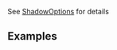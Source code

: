 
<OptionDescriptor type="boolean | ShadowOptions" defaultVal="true" />

See [ShadowOptions](/docs/api/ShadowOptions) for details


## Examples
<View3D src="/model/meshopt/alarm.glb" envmap="/texture/artist_workshop_1k.hdr" showExampleCode />
<View3D src="/model/meshopt/alarm.glb" shadow={{
  opacity: 1,
  hardness: 12,
  pitch: 50,
  yaw: -30
}} envmap="/texture/artist_workshop_1k.hdr" showExampleCode />
